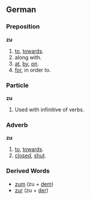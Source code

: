 ==German==
===Preposition===
'''zu'''
# [[to]], [[towards]].
# along with.
# [[at]], [[by]], [[on]].
# [[for]], in order to.

===Particle===
'''zu'''
# Used with infinitive of verbs.

===Adverb===
'''zu'''
# [[to]], [[towards]].
# [[closed]], [[shut]].

=== Derived Words ===
* [[zum]] (zu + [[dem]])
* [[zur]] (zu + [[der]])